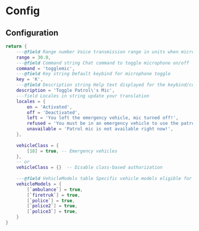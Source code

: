 # Config

## Configuration

```lua
return {
    ---@field Range number Voice transmission range in units when microphone is active
    range = 30.0,
    ---@field Command string Chat command to toggle microphone on/off
    command = 'togglemic',
    ---@field Key string Default keybind for microphone toggle
    key = 'K',
    ---@field Description string Help text displayed for the keybind/command
    description = 'Toggle Patrol\'s Mic',
    ---field Locales in string update your translation
    locales = {
        on = 'Activated',
        off = 'Deactivated',
        left = 'You left the emergency vehicle, mic turned off!',
        refused = 'You must be in an emergency vehicle to use the patrol mic!',
        unavailable = 'Patrol mic is not available right now!',
    },
    
    vehicleClass = {
        [18] = true, -- Emergency vehicles
    },
    -- or
    vehicleClass = {}  -- Disable class-based authorization
    
    ---@field VehicleModels table Specific vehicle models eligible for microphone system (by hash)
    vehicleModels = {
        [`ambulance`] = true,
        [`firetruk`] = true,
        [`police`] = true,
        [`police2`] = true,
        [`police3`] = true,
    }
}
```